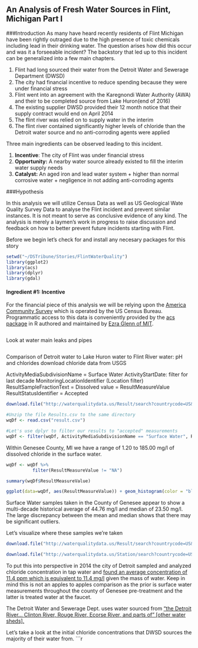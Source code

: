 ## An Analysis of Fresh Water Sources in Flint, Michigan Part I

###Introduction
As many have heard recently residents of Flint Michigan have been rightly outraged due to the high presence of toxic chemicals including lead in their drinking water. The question arises how did this occur and was it a forseeable incident? The backstory that led up to this incident can be generalized into a few main chapters.

1) Flint had long sourced their water from the Detroit Water and Sewerage Department (DWSD)
2) The city had financial incentive to reduce spending because they were under financial stress
3) Flint went into an agreement with the Karegnondi Water Authority (AWA) and their to be completed source from Lake Huron(end of 2016) 
4) The existing supplier DWSD provided their 12 month notice that their supply contract would end on April 2014
5) The flint river was relied on to supply water in the interim
6) The flint river contained significantly higher levels of chloride than the Detroit water source and no anti-corroding agents were applied

Three main ingredients can be observed leading to this incident.

1) **Incentive**: The city of Flint was under financial stress
2) **Opportunity:** A nearby water source already existed to fill the interim water supply needs
3) **Catalyst:** An aged iron and lead water system + higher than normal corrosive water +  negligence in not adding anti-corroding agents

###Hypothesis

In this analysis we will utilize Census Data as well as US Geological Wate Quality Survey Data to analyse the Flint incident and prevent similar instances. It is not meant to serve as conclusive evidence of any kind. The analysis is merely a laymen's work in progress to raise discussion and feedback on how to better prevent future incidents starting with Flint.

Before we begin let's check for and install any necesary packages for this story
```r
setwd("~/DSTribune/Stories/FlintWaterQuality")
library(ggplot2)
library(acs)
library(dplyr)
library(gdal)
```

#### **Ingredient #1: Incentive**

For the financial piece of this analysis we will be relying upon the [America Community Survey](https://www.census.gov/programs-surveys/acs/) which is operated by the US Census Bureau. Programmatic access to this data is conveniently provided by the [acs package](https://cran.r-project.org/web/packages/acs/acs.pdf) in R authored and maintained by [Ezra Glenn of MIT](https://dusp.mit.edu/faculty/ezra-glenn).

```r


```

Look at water main leaks and pipes

```r

```

Comparison of Detroit water to Lake Huron water to Flint River water: pH and chlorides
download chloride data from USGS

ActivityMediaSubdivisionName = Surface Water
ActivityStartDate: filter for last decade
MonitoringLocationIdentifier    (Location filter)
ResultSampleFractionText = Dissolved
value = ResultMeasureValue
ResultStatusIdentifier = Accepted

```r
download.file("http://waterqualitydata.us/Result/search?countrycode=US&statecode=US%3A26&countycode=US%3A26%3A049&sampleMedia=Water&characteristicType=Inorganics%2C+Major%2C+Non-metals&characteristicName=Chloride&mimeType=csv&zip=yes&sorted=no", destfile = "waterQualityMI")

#Unzip the file Results.csv to the same directory
wqDf <- read.csv("result.csv")

#Let's use dplyr to filter our results to "accepted" measurements
wqDf <- filter(wqDf, ActivityMediaSubdivisionName == "Surface Water", ResultSampleFractionText == 'Dissolved', ResultStatusIdentifier == 'Accepted')
```

Within Genesee County, MI we have a range of 1.20 to 185.00 mg/l of dissolved chloride in the surface water.
```r
wqDf <- wqDf %>%
          filter(ResultMeasureValue != "NA")

summary(wqDf$ResultMeasureValue)

ggplot(data=wqDf, aes(ResultMeasureValue)) + geom_histogram(color = "black", fill = 'blue') + ggtitle("Distribution of surface water dissolved chloride \n in Genesee County, USGS NAWQA") + ylab("Frequency") + xlab("mg/l Dissolved Chloride")
```

Surface Water samples taken in the County of Genesee appear to show a multi-decade historical average of 44.76 mg/l and median of 23.50 mg/l. The large discrepancy between the mean and median shows that there may be significant outliers.

Let's visualize where these samples we're taken
```r
download.file("http://waterqualitydata.us/Result/search?countrycode=US&statecode=US%3A26&countycode=US%3A26%3A049&mimeType=csv&zip=yes&sorted=no", destfile = "stationLocationsMI")

download.file("http://waterqualitydata.us/Station/search?countrycode=US&statecode=US%3A26&countycode=US%3A26%3A049&mimeType=kml&zip=yes&sorted=no", destfile = "stationShapesMI")


```

To put this into perspective in 2014 the city of Detroit sampled and analyzed chloride concentration in tap water and [found an average concentration of 11.4 ppm which is equivalent to 11.4 mg/l](http://www.dwsd.org/downloads_n/customer_service/customer_information/water_quality_report.pdf) given the mass of water. Keep in mind this is not an apples to apples comparison as the prior is surface water measurements throughout the county of Genesee pre-treatment and the latter is treated water at the faucet.


The Detroit Water and Sewerage Dept. uses water sourced from ["the Detroit River... Clinton River, Rouge River, Ecorse River, and parts of" [other water sheds].](http://www.dwsd.org/downloads_n/customer_service/customer_information/water_quality_report.pdf)

Let's take a look at the initial chloride concentrations that DWSD sources the majority of their water from. 
```r